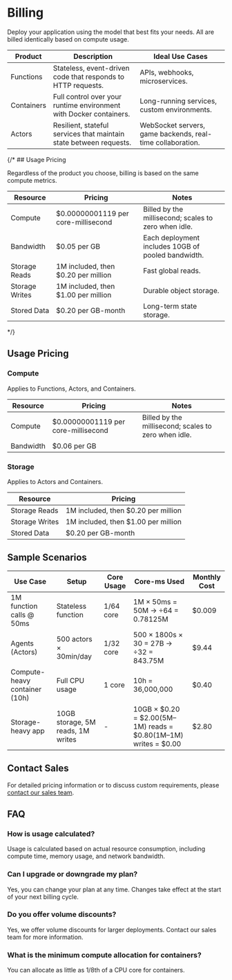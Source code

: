 # Billing

Deploy your application using the model that best fits your needs. All are billed identically based on compute usage.

| Product   | Description                                                      | Ideal Use Cases                                         |
|-------------|------------------------------------------------------------------|---------------------------------------------------------|
| Functions   | Stateless, event-driven code that responds to HTTP requests.     | APIs, webhooks, microservices.                          |
| Containers  | Full control over your runtime environment with Docker containers.| Long-running services, custom environments.             |
| Actors      | Resilient, stateful services that maintain state between requests.| WebSocket servers, game backends, real-time collaboration. |


{/* ## Usage Pricing

Regardless of the product you choose, billing is based on the same compute metrics.

| Resource        | Pricing                              | Notes                                                      |
|-----------------|--------------------------------------|------------------------------------------------------------|
| Compute         | $0.00000001119 per core-millisecond      | Billed by the millisecond; scales to zero when idle.        |
| Bandwidth       | $0.05 per GB                         | Each deployment includes 10GB of pooled bandwidth.          |
| Storage Reads   | 1M included, then $0.20 per million  | Fast global reads.                                         |
| Storage Writes  | 1M included, then $1.00 per million  | Durable object storage.                                    |
| Stored Data     | $0.20 per GB-month                   | Long-term state storage.                                   |
*/}


## Usage Pricing

### Compute

Applies to Functions, Actors, and Containers.

| Resource        | Pricing                              | Notes                                                      |
|-----------------|--------------------------------------|------------------------------------------------------------|
| Compute         | $0.00000001119 per core-millisecond  | Billed by the millisecond; scales to zero when idle.       |
| Bandwidth       | $0.06 per GB                         |                                                            |

### Storage

Applies to Actors and Containers.

| Resource        | Pricing                              |
|-----------------|--------------------------------------|
| Storage Reads   | 1M included, then $0.20 per million  |
| Storage Writes  | 1M included, then $1.00 per million  |
| Stored Data     | $0.20 per GB-month                   |

## Sample Scenarios

| Use Case                              | Setup                        | Core Usage | Core-ms Used | Monthly Cost |
|----------------------------------------|------------------------------|------------|--------------|--------------|
| 1M function calls @ 50ms               | Stateless function           | 1/64 core  | 1M × 50ms = 50M → ÷64 = 0.78125M | $0.009      |
| Agents (Actors)                        | 500 actors × 30min/day       | 1/32 core  | 500 × 1800s × 30 = 27B → ÷32 = 843.75M | $9.44       |
| Compute-heavy container (10h)          | Full CPU usage               | 1 core     | 10h = 36,000,000 | $0.40        |
| Storage-heavy app                      | 10GB storage, 5M reads, 1M writes | - | 10GB × $0.20 = $2.00(5M–1M) reads = $0.80(1M–1M) writes = $0.00 | $2.80       |

## Contact Sales

For detailed pricing information or to discuss custom requirements, please [contact our sales team](/sales).

## FAQ

### How is usage calculated?
Usage is calculated based on actual resource consumption, including compute time, memory usage, and network bandwidth.

### Can I upgrade or downgrade my plan?
Yes, you can change your plan at any time. Changes take effect at the start of your next billing cycle.

### Do you offer volume discounts?
Yes, we offer volume discounts for larger deployments. Contact our sales team for more information.

### What is the minimum compute allocation for containers?
You can allocate as little as 1/8th of a CPU core for containers.